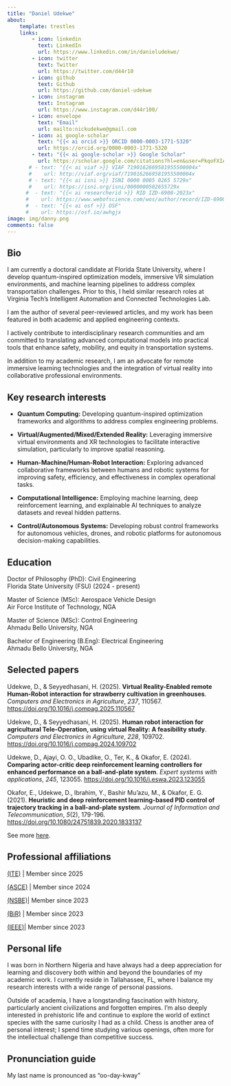 ```yaml
---
title: "Daniel Udekwe"
about:
    template: trestles
    links:
        - icon: linkedin
          text: LinkedIn
          url: https://www.linkedin.com/in/danieludekwe/
        - icon: twitter
          text: Twitter
          url: https://twitter.com/d44r10
        - icon: github
          text: Github
          url: https://github.com/daniel-udekwe
        - icon: instagram
          text: Instagram
          url: https://www.instagram.com/d44r100/
        - icon: envelope
          text: "Email"
          url: mailto:nickudekwe@gmail.com
        - icon: ai google-scholar
          text: "{{< ai orcid >}} ORCID 0000-0003-1771-5320"
          url: https://orcid.org/0000-0003-1771-5320
        - text: "{{< ai google-scholar >}} Google Scholar"
          url: https://scholar.google.com/citations?hl=en&user=PkqoFXIAAAAJ&view_op=list_works&sortby=pubdate
       # - text: "{{< ai viaf >}} VIAF 7190162669581955500004x"
       #    url: http://viaf.org/viaf/7190162669581955500004x
       # - text: "{{< ai isni >}} ISNI 0000 0005 0265 5729x"
       #    url: https://isni.org/isni/0000000502655729x
      #  - text: "{{< ai researcherid >}} RID IZD-6900-2023x"
      #    url: https://www.webofscience.com/wos/author/record/IZD-6900-2023x
      #  - text: "{{< ai osf >}} OSF"
      #    url: https://osf.io/awhgjx
image: img/danny.png
comments: false
---
```


## Bio

I am currently a doctoral candidate at Florida State University, where I develop quantum-inspired optimization models, immersive VR simulation environments, and machine learning pipelines to address complex transportation challenges. Prior to this, I held similar research roles at Virginia Tech’s Intelligent Automation and Connected Technologies Lab.

I am the author of several peer-reviewed articles, and my work has been featured in both academic and applied engineering contexts.

I actively contribute to interdisciplinary research communities and am committed to translating advanced computational models into practical tools that enhance safety, mobility, and equity in transportation systems.

In addition to my academic research, I am an advocate for remote immersive learning technologies and the integration of virtual reality into collaborative professional environments.

## Key research interests

-   **Quantum Computing:** Developing quantum-inspired optimization frameworks and algorithms to address complex engineering problems.

-   **Virtual/Augmented/Mixed/Extended Reality:** Leveraging immersive virtual environments and XR technologies to facilitate interactive simulation, particularly to improve spatial reasoning.

-   **Human-Machine/Human-Robot Interaction:** Exploring advanced collaborative frameworks between humans and robotic systems for improving safety, efficiency, and effectiveness in complex operational tasks.

-   **Computational Intelligence:** Employing machine learning, deep reinforcement learning, and explainable AI techniques to analyze datasets and reveal hidden patterns.

-   **Control/Autonomous Systems:** Developing robust control frameworks for autonomous vehicles, drones, and robotic platforms for autonomous decision-making capabilities.

## Education

<html>

Doctor of Philosophy (PhD): Civil Engineering <br> Florida State University (FSU) (2024 - present)

Master of Science (MSc): Aerospace Vehicle Design <br> Air Force Institute of Technology, NGA

Master of Science (MSc): Control Engineering <br> Ahmadu Bello University, NGA

Bachelor of Engineering (B.Eng): Electrical Engineering <br> Ahmadu Bello University, NGA

</html>

## Selected papers

Udekwe, D., & Seyyedhasani, H. (2025). **Virtual Reality-Enabled remote Human-Robot interaction for strawberry cultivation in greenhouses**. *Computers and Electronics in Agriculture*, *237*, 110567. <https://doi.org/10.1016/j.compag.2025.110567>

Udekwe, D., & Seyyedhasani, H. (2025). **Human robot interaction for agricultural Tele-Operation, using virtual Reality: A feasibility study**. *Computers and Electronics in Agriculture*, *228*, 109702. <https://doi.org/10.1016/j.compag.2024.109702>

Udekwe, D., Ajayi, O. O., Ubadike, O., Ter, K., & Okafor, E. (2024). **Comparing actor-critic deep reinforcement learning controllers for enhanced performance on a ball-and-plate system**. *Expert systems with applications*, *245*, 123055. <https://doi.org/10.1016/j.eswa.2023.123055>

Okafor, E., Udekwe, D., Ibrahim, Y., Bashir Mu'azu, M., & Okafor, E. G. (2021). **Heuristic and deep reinforcement learning-based PID control of trajectory tracking in a ball-and-plate system**. *Journal of Information and Telecommunication*, *5*(2), 179-196. <https://doi.org/10.1080/24751839.2020.1833137>

See more [here](https://scholar.google.com/citations?hl=en&user=PkqoFXIAAAAJ&view_op=list_works&sortby=pubdate).

## Professional affiliations

[(ITE)](https://www.ite.org/) \| Member since 2025

[(ASCE)](https://www.asce.org/) \| Member since 2024

[(NSBE)](https://www.nsbe.org)\| Member since 2023

[(BiR)](https://blackinrobotics.org/) \| Member since 2023

[(](www.ieee.org)[IEEE](https://www.ieee.org)[)](www.ieee.org)\| Member since 2023

## Personal life

I was born in Northern Nigeria and have always had a deep appreciation for learning and discovery both within and beyond the boundaries of my academic work. I currently reside in Tallahassee, FL, where I balance my research interests with a wide range of personal passions.

Outside of academia, I have a longstanding fascination with history, particularly ancient civilizations and forgotten empires. I’m also deeply interested in prehistoric life and continue to explore the world of extinct species with the same curiosity I had as a child. Chess is another area of personal interest; I spend time studying various openings, often more for the intellectual challenge than competitive success.

## Pronunciation guide

My last name is pronounced as "oo-day-kway"
